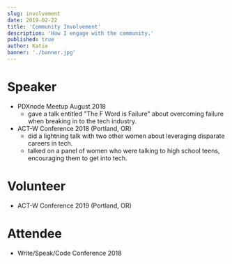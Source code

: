 ```yaml
---
slug: involvement
date: 2019-02-22
title: 'Community Involvement'
description: 'How I engage with the community.'
published: true
author: Katie
banner: './banner.jpg'
---
```

# Speaker
* PDXnode Meetup August 2018 
    *  gave a talk entitled "The F Word is Failure" about overcoming failure when breaking in to the tech industry.
* ACT-W Conference 2018 (Portland, OR)
    * did a lightning talk with two other women about leveraging disparate careers in tech.
    * talked on a panel of women who were talking to high school teens, encouraging them to get into tech.

# Volunteer
* ACT-W Conference 2019 (Portland, OR)

# Attendee
* Write/Speak/Code Conference 2018

